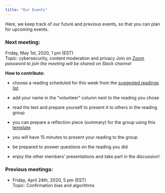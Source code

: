 ```yaml
---
title: "Our Events"
---
```


Here, we keep track of our future and previous events, so that you can plan for upcoming events. 


### Next meeting:  
Friday, May 1st, 2020, 1 pm (EST)  
Topic: cybersecurity, content moderation and privacy
Join on [Zoom](https://concordia-ca.zoom.us/j/91300135925?pwd=eDhkZllOeXlBcjFtM3FQeFhzdmFUQT09)  
*password to join the meeting will be shared on Slack channel*

**How to contribute:**  

- choose a reading scheduled for this week from the [suggested readings list](https://docs.google.com/spreadsheets/d/1-4fWa2iJq3akLqBrp7KlOlEz5ewvzFwQc0fsGp0aUuQ/edit)

- add your name in the "volunteer" column next to the reading you chose

- read the text and prepare yourself to present it to others in the reading group

- you can prepare a reflection piece (summary) for the group using this [template](https://docs.google.com/document/d/1Ctv7_TUgpbCmrBiDnxUHzhES2m4E1jd9EzuUcIUC4-A/edit)

- you will have 15 minutes to present your reading to the group

- be prepared to answer questions on the reading you did

- enjoy the other members' presentations and take part in the discussion!


### Previous meetings:

- Friday, April 24th, 2020, 5 pm (EST)  
Topic: Confirmation bias and algorithms  
